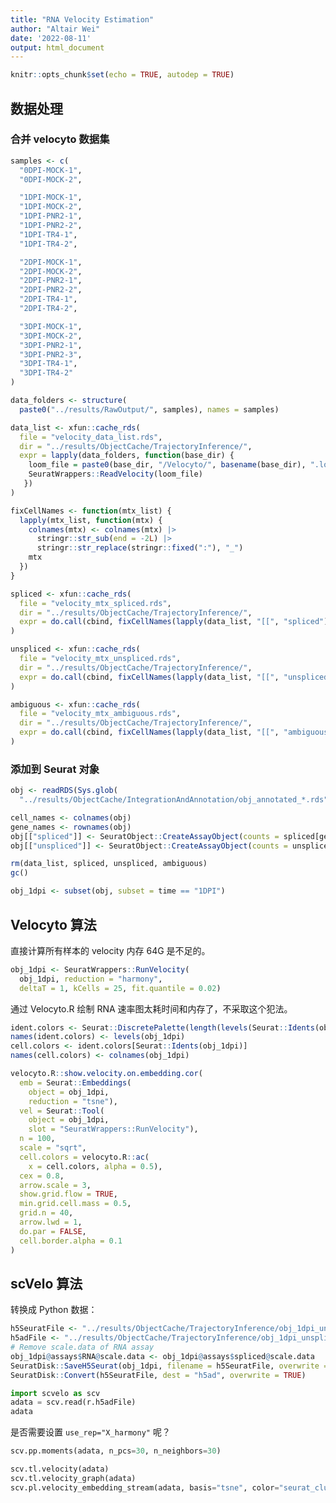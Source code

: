 ```yaml
---
title: "RNA Velocity Estimation"
author: "Altair Wei"
date: '2022-08-11'
output: html_document
---
```


```r
knitr::opts_chunk$set(echo = TRUE, autodep = TRUE)
```

## 数据处理

### 合并 velocyto 数据集

```r
samples <- c(
  "0DPI-MOCK-1",
  "0DPI-MOCK-2",

  "1DPI-MOCK-1",
  "1DPI-MOCK-2",
  "1DPI-PNR2-1",
  "1DPI-PNR2-2",
  "1DPI-TR4-1",
  "1DPI-TR4-2",

  "2DPI-MOCK-1",
  "2DPI-MOCK-2",
  "2DPI-PNR2-1",
  "2DPI-PNR2-2",
  "2DPI-TR4-1",
  "2DPI-TR4-2",

  "3DPI-MOCK-1",
  "3DPI-MOCK-2",
  "3DPI-PNR2-1",
  "3DPI-PNR2-3",
  "3DPI-TR4-1",
  "3DPI-TR4-2"
)

data_folders <- structure(
  paste0("../results/RawOutput/", samples), names = samples)

data_list <- xfun::cache_rds(
  file = "velocity_data_list.rds",
  dir = "../results/ObjectCache/TrajectoryInference/",
  expr = lapply(data_folders, function(base_dir) {
    loom_file = paste0(base_dir, "/Velocyto/", basename(base_dir), ".loom")
    SeuratWrappers::ReadVelocity(loom_file)
   })
)
```

```r
fixCellNames <- function(mtx_list) {
  lapply(mtx_list, function(mtx) {
    colnames(mtx) <- colnames(mtx) |>
      stringr::str_sub(end = -2L) |>
      stringr::str_replace(stringr::fixed(":"), "_")
    mtx
  })
}

spliced <- xfun::cache_rds(
  file = "velocity_mtx_spliced.rds",
  dir = "../results/ObjectCache/TrajectoryInference/",
  expr = do.call(cbind, fixCellNames(lapply(data_list, "[[", "spliced")))
)

unspliced <- xfun::cache_rds(
  file = "velocity_mtx_unspliced.rds",
  dir = "../results/ObjectCache/TrajectoryInference/",
  expr = do.call(cbind, fixCellNames(lapply(data_list, "[[", "unspliced")))
)

ambiguous <- xfun::cache_rds(
  file = "velocity_mtx_ambiguous.rds",
  dir = "../results/ObjectCache/TrajectoryInference/",
  expr = do.call(cbind, fixCellNames(lapply(data_list, "[[", "ambiguous")))
)
```


### 添加到 Seurat 对象

```r
obj <- readRDS(Sys.glob(
  "../results/ObjectCache/IntegrationAndAnnotation/obj_annotated_*.rds"))
```

```r
cell_names <- colnames(obj)
gene_names <- rownames(obj)
obj[["spliced"]] <- SeuratObject::CreateAssayObject(counts = spliced[gene_names, cell_names])
obj[["unspliced"]] <- SeuratObject::CreateAssayObject(counts = unspliced[gene_names, cell_names])
```

```r
rm(data_list, spliced, unspliced, ambiguous)
gc()
```

```r
obj_1dpi <- subset(obj, subset = time == "1DPI")
```

## Velocyto 算法

直接计算所有样本的 velocity 内存 64G 是不足的。

```r
obj_1dpi <- SeuratWrappers::RunVelocity(
  obj_1dpi, reduction = "harmony",
  deltaT = 1, kCells = 25, fit.quantile = 0.02)
```

通过 Velocyto.R 绘制 RNA 速率图太耗时间和内存了，不采取这个犯法。

```r
ident.colors <- Seurat::DiscretePalette(length(levels(Seurat::Idents(obj_1dpi))), palette = NULL)
names(ident.colors) <- levels(obj_1dpi)
cell.colors <- ident.colors[Seurat::Idents(obj_1dpi)]
names(cell.colors) <- colnames(obj_1dpi)

velocyto.R::show.velocity.on.embedding.cor(
  emb = Seurat::Embeddings(
    object = obj_1dpi,
    reduction = "tsne"),
  vel = Seurat::Tool(
    object = obj_1dpi,
    slot = "SeuratWrappers::RunVelocity"),
  n = 100,
  scale = "sqrt",
  cell.colors = velocyto.R::ac(
    x = cell.colors, alpha = 0.5),
  cex = 0.8,
  arrow.scale = 3,
  show.grid.flow = TRUE,
  min.grid.cell.mass = 0.5,
  grid.n = 40,
  arrow.lwd = 1,
  do.par = FALSE,
  cell.border.alpha = 0.1
)
```


## scVelo 算法

转换成 Python 数据：

```r
h5SeuratFile <- "../results/ObjectCache/TrajectoryInference/obj_1dpi_unspliced.h5Seurat"
h5adFile <- "../results/ObjectCache/TrajectoryInference/obj_1dpi_unspliced.h5ad"
# Remove scale.data of RNA assay
obj_1dpi@assays$RNA@scale.data <- obj_1dpi@assays$spliced@scale.data
SeuratDisk::SaveH5Seurat(obj_1dpi, filename = h5SeuratFile, overwrite = TRUE)
SeuratDisk::Convert(h5SeuratFile, dest = "h5ad", overwrite = TRUE)
```

```python
import scvelo as scv
adata = scv.read(r.h5adFile)
adata
```

是否需要设置 `use_rep="X_harmony"` 呢？

```python
scv.pp.moments(adata, n_pcs=30, n_neighbors=30)
```

```python
scv.tl.velocity(adata)
scv.tl.velocity_graph(adata)
scv.pl.velocity_embedding_stream(adata, basis="tsne", color="seurat_clusters")
```


